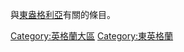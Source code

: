 與[[東盎格利亞|東盎格利亞]]有關的條目。
{{Commons category|East Anglia}}

[[Category:英格蘭大區|Category:英格蘭大區]]
[[Category:東英格蘭|Category:東英格蘭]]